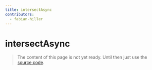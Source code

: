 ```yaml
---
title: intersectAsync
contributors:
  - fabian-hiller
---
```


# intersectAsync

> The content of this page is not yet ready. Until then just use the [source code](https://github.com/fabian-hiller/valibot/blob/main/library/src/schemas/intersect/intersectAsync.ts).
